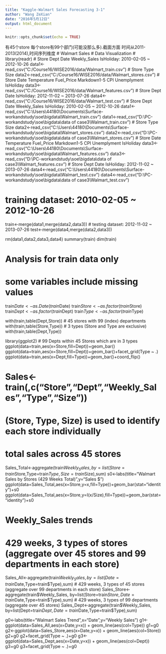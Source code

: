 ```yaml
---
title: "Kaggle-Walmart Sales Forecasting 3-1"
author: "Wang ZeXian"
date: "2016年5月12日"
output: html_document
---
```


```r
knitr::opts_chunk$set(echo = TRUE)
```
有45个store 每个store有99个部门(可能没那么多).截面方面
时间从2011-2013(2014),时间序列维度
# Walmart Sales
# Data Visualization
#
library(readr)
# Store Dept Date Weekly_Sales IsHoliday: 2010-02-05 ~ 2012-10-26
data1<-read_csv("C:/Course16/WISE2016/data/Walmart_train.csv")
# Store Type Size
data2<-read_csv("C:/Course16/WISE2016/data/Walmart_stores.csv")
# Store Date Temperature Fuel_Price Markdown1-5 CPI Unemplyment IsHoliday
data3<-read_csv("C:/Course16/WISE2016/data/Walmart_features.csv")
# Store Dept Date IsHoliday: 2012-11-02 ~ 2013-07-26
data4<-read_csv("C:/Course16/WISE2016/data/Walmart_test.csv")
# Store Dept Date Weekly_Sales IsHoliday: 2010-02-05 ~ 2012-10-26
data1<-read_csv("C:\\Users\\44180\\Documents\\Surface-workandstudy\\soe\\bigdata\\Walmart_train.csv")
data1<-read_csv("D:\\PC-workandstudy\\soe\\bigdata\\data of case3\\Walmart_train.csv")
# Store Type Size
data2<-read_csv("C:\\Users\\44180\\Documents\\Surface-workandstudy\\soe\\bigdata\\Walmart_stores.csv")
data2<-read_csv("D:\\PC-workandstudy\\soe\\bigdata\\data of case3\\Walmart_stores.csv")
# Store Date Temperature Fuel_Price Markdown1-5 CPI Unemplyment IsHoliday
data3<-read_csv("C:\\Users\\44180\\Documents\\Surface-workandstudy\\soe\\bigdata\\Walmart_features.csv")
data3<-read_csv("D:\\PC-workandstudy\\soe\\bigdata\\data of case3\\Walmart_features.csv")
# Store Dept Date IsHoliday: 2012-11-02 ~ 2013-07-26
data4<-read_csv("C:\\Users\\44180\\Documents\\Surface-workandstudy\\soe\\bigdata\\Walmart_test.csv")
data4<-read_csv("D:\\PC-workandstudy\\soe\\bigdata\\data of case3\\Walmart_test.csv")

# training dataset: 2010-02-05 ~ 2012-10-26
train<-merge(data1,merge(data2,data3))
# testing dataset: 2012-11-02 ~ 2013-07-26
test<-merge(data4,merge(data2,data3))

rm(data1,data2,data3,data4)
summary(train)
dim(train)

# Analysis for train data only
# some variables include missing values
train$Date<-as.Date(train$Date)
train$Store<-as.factor(train$Store)
train$Dept<-as.factor(train$Dept)
train$Type<-as.factor(train$Type)

with(train,table(Dept,Store))  # 45 stores with 99 (index) departments
with(train,table(Store,Type))  # 3 types (Store and Type are exclusive)
with(train,table(Dept,Type))

library(ggplot2)
# 99 Depts within 45 Stores which are in 3 types
ggplot(data=train,aes(x=Store,fill=Dept))+geom_bar()
ggplot(data=train,aes(x=Store,fill=Dept))+geom_bar()+facet_grid(Type ~ .)
ggplot(data=train,aes(x=Dept,fill=Type))+geom_bar()+coord_flip()

# Sales<-train(,c("Store","Dept","Weekly_Sales","Type","Size"))
# (Store, Type, Size) is used to identify each store individually
# total sales across 45 stores
Sales_Total<-aggregate(train$Weekly_Sales,
                       by=list(Store=train$Store,Type=train$Type,Size=train$Size),sum)
s0<-labs(title="Walmart Sales by Stores (429 Weeks Total)",y="Sales $")
ggplot(data=Sales_Total,aes(x=Store,y=x,fill=Type))+geom_bar(stat="identity")+s0
ggplot(data=Sales_Total,aes(x=Store,y=I(x/Size),fill=Type))+geom_bar(stat="identity")+s0

# Weekly_Sales trends
# 429 weeks, 3 types of stores (aggregate over 45 stores and 99 departments in each store)
Sales_All<-aggregate(train$Weekly_Sales,
                     by=list(Date=train$Date,Type=train$Type),sum)
# 429 weeks, 3 types of 45 stores (aggregate over 99 departments in each store)
Sales_Store<-aggregate(train$Weekly_Sales,
                       by=list(Store=train$Store,Date=train$Date,Type=train$Type),sum)
# 429 weeks, 3 types of 99 departments (aggregate over 45 stores)
Sales_Dept<-aggregate(train$Weekly_Sales,
                      by=list(Dept=train$Dept,Date=train$Date,Type=train$Type),sum)                       

g0<-labs(title="Walmart Sales Trend",x="Date",y="Weekly Sales")
g1<-ggplot(data=Sales_All,aes(x=Date,y=x)) + geom_line(aes(col=Type)) 
g1+g0
g2<-ggplot(data=Sales_Store,aes(x=Date,y=x)) + geom_line(aes(col=Store))
g2+g0
g2+facet_grid(Type ~ .)+g0
g3<-ggplot(data=Sales_Dept,aes(x=Date,y=x)) + geom_line(aes(col=Dept)) 
g3+g0
g3+facet_grid(Type ~ .)+g0
